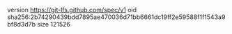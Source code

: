 version https://git-lfs.github.com/spec/v1
oid sha256:2b74290439bdd7895ae470036d71bb6661dc19ff2e59588f1f1543a9bf8d3d7b
size 121526
